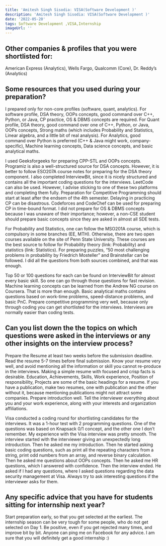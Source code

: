 ```yaml
---
title: 'Amitesh Singh Sisodia: VISA(Software Development )'
description: 'Amitesh Singh Sisodia: VISA(Software Development )'
date: '2022-05-20'
tags: Software Development ,VISA,Internship
imageUrl: ''
---
```


## Other companies & profiles that you were shortlisted for:
American Express (Analytics), Wells Fargo, Qualcomm (Core), Dr. Reddy’s (Analytics)

## Some resources that you used during your preparation?
I prepared only for non-core profiles (software, quant, analytics). For software profile, DSA theory, OOPs concepts, good command over C++, Python, or Java, CP practice, OS & DBMS concepts are required. For Quant profile, DSA theory, good command over one of C++, Python, or Java,  OOPs concepts, Strong maths (which includes Probability and Statistics, Linear algebra, and a little bit of real analysis). For Analytics,  good command over Python is preferred (C++ & Java might work, company-specific), Machine learning concepts, Data science concepts, and basic analytical maths.

I used Geeksforgeeks for preparing CPP-STL and OOPs concepts. Programiz is also a well-structured source for DSA concepts. However, it is better to follow ESO207A course notes for preparing for the DSA theory component. I also completed InterviewBit, since it is nicely structured and contains all the important coding questions for the interviews. LeetCode can also be used. However, I advise sticking to one of these two platforms and completing them fully. Preparation for Competitive Programming should start at least after the endsem of the 4th semester. Delaying in practicing CP can be disastrous. Codeforces and CodeChef can be used for preparing CP in time-bound format. I did not prepare for OS & DBMS concepts because I was unaware of their importance; however, a non-CSE student should prepare basic concepts since they are asked in almost all SDE tests. 

For Probability and Statistics, one can follow the MSO201A course, which is compulsory in some branches (EE, MTH). Otherwise, there are two open courses available on the site of Penn State University. These courses are the best source to follow for Probability theory (link: Probability) and statistics (link: Statistics). For preparing puzzles, “50 most challenging problems in probability by Friedrich Mosteller” and Brainstellar can be followed. I did all the questions from both sources combined, and that was enough. 

Top 50 or 100 questions for each can be found on InterviewBit for almost every basic skill. So one can go through those questions for fast revision. Machine learning concepts can be learned from the Andrew NG course on Coursera. That is more than enough. Basic analytical maths contains questions based on work-time problems, speed-distance problems, and basic PnC. Prepare competitive programming very well, because only through coding you can get shortlisted for the interviews. Interviews are normally easier than coding tests.

## Can you list down the the topics on which questions were asked in the interviews or any other insights on the interview process?
Prepare the Resume at least two weeks before the submission deadline. Read the resume 5-7 times before final submission. Know your resume very well, and avoid mentioning all the information or skill you cannot re-produce in the interviews. Making a simple resume with focused and crisp facts is desirable. Education, Achievements, Skills, Work experience, Position of responsibility, Projects are some of the basic headings for a resume. If you have a publication, make two resumes, one with publication and the other without it, because mentioning publications might not attract some companies. Prepare introduction well. Tell the interviewer everything about you and your work experience, along with your interests and organization affiliations.

Visa conducted a coding round for shortlisting candidates for the interviews. It was a 1-hour test with 2 programming questions. One of the questions was based on Knapsack 0/1 concept, and the other one I don’t remember. My experience with the Visa interview was pretty smooth. The interview started with the interviewer giving an unexpectedly long introduction. Then he asked me my introduction. Then he started asking basic coding questions, such as print all the repeating characters from a string, print odd numbers from an array, and reverse binary calculation. Then he asked me questions about OOPs concepts. Then he asked me HR questions, which I answered with confidence. Then the interview ended. He asked if I had any questions, where I asked questions regarding the data security management at Visa. Always try to ask interesting questions if the interviewer asks for them. 


## Any specific advice that you have for students sitting for internship next year?
Start preparation early, so that you get selected at the earliest. The internship season can be very tough for some people, who do not get selected on Day 1. Be positive, even if you get rejected many times, and improve bit by bit. Anyone can ping me on Facebook for any advice. I am sure that you will definitely get a good internship :)

